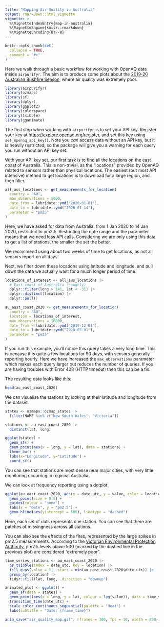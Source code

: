 ```yaml
---
title: "Mapping Air Quality in Australia"
output: rmarkdown::html_vignette
vignette: >
  %\VignetteIndexEntry{map-in-australia}
  %\VignetteEngine{knitr::rmarkdown}
  %\VignetteEncoding{UTF-8}
---
```


```r
knitr::opts_chunk$set(
  collapse = TRUE,
  comment = "#>"
)
```

Here we walk through a basic workflow for working with OpenAQ data inside `airpurifyr`. The aim is to produce some plots about the [2019-20 Australian Bushfire Season](https://en.wikipedia.org/wiki/2019%E2%80%9320_Australian_bushfire_season), where air quality was extremely poor.

```r
library(airpurifyr)
library(ozmaps)
library(sf)
library(dplyr)
library(ggplot2)
library(colorspace)
library(tsibble)
library(gganimate)
```

The first step when working with `airpurifyr` is to set your API key. Register your key at [https://explore.openaq.org/register](https://explore.openaq.org/register), and set this key using `set_openaq_api_key()`. Note you _can_ access data without an API key, but it is heavily restricted, so the package will give you a warning for each query you run without an API key set.

With your API key set, our first task is to find all the locations on the east coast of Australia. This is non-trivial, as the "locations" provided by OpenAQ related to sensors rather than physical locations. The easiest (but most API intensive) method to get locations is to download for a large region, and then filter.

```r
all_aus_locations <- get_measurements_for_location(
  country = "AU",
  max_observations = 1000,
  date_from = lubridate::ymd("2020-01-01"),
  date_to = lubridate::ymd("2020-01-14"),
  parameter = "pm25"
)
```

Here, we have asked for data from Australia, from 1 Jan 2020 to 14 Jan 2020, restricted to pm2.5. Restricting the date range and the parameter means that we need less API calls. Considering we are only using this data to get a list of stations, the smaller the set the better.

We recommend using about two weeks of time to get locations, as not all sensors report on all days.

Next, we filter down these locations using latitude and longitude, and pull down the data we actually want for a much longer period of time.

```r
locations_of_interest <- all_aus_locations |>
  # East coast of Australia (roughly)
  dplyr::filter(long > 141, lat < -31) |>
  dplyr::distinct(location) |>
  dplyr::pull()

au_east_coast_2020 <- get_measurements_for_location(
  country = "AU",
  location = locations_of_interest,
  max_observations = 10000,
  date_from = lubridate::ymd("2019-12-01"),
  date_to = lubridate::ymd("2020-02-01"),
  parameter = "pm25"
)
```

If you run this example, you'll notice this query takes a very long time. This is because it is quite a few locations for 90 days, with sensors generally reporting hourly. Here we have increased the `max_observations` parameter which makes each query larger but reduces the number of queries. If you are having troubles with Error 408 (HTTP timeout) then this can be a fix.

The resulting data looks like this:

```r
head(au_east_coast_2020)
```

We can visualise the stations by looking at their latitude and longitude from the dataset.

```r
states <- ozmaps::ozmap_states |>
  filter(NAME %in% c("New South Wales", "Victoria"))

stations <- au_east_coast_2020 |>
  distinct(lat, long)

ggplot(states) +
  geom_sf() +
  geom_point(aes(x = long, y = lat), data = stations) +
  theme_bw() +
  labs(x="Longitude", y="Latitude") +
  coord_sf()
```

You can see that stations are most dense near major cities, with very little monitoring occurring in regional Australia.

We can look at frequency reporting using a dotplot.

```r
ggplot(au_east_coast_2020, aes(x = date_utc, y = value, color = location)) +
  geom_point(size = 0.5) +
  guides(colour = "none") +
  labs(x = "Date", y = "pm2.5") +
  geom_hline(aes(yintercept = 500), linetype = "dashed")
```

Here, each set of dots represents one station. You can see that there are patches of missingness across all stations.

You can also see the effects of the fires, represented by the large spikes in pm2.5 measurements. According to the [Victorian Environmental Protection Authority](https://www.epa.vic.gov.au/for-community/environmental-information/air-quality/pm25-particles-in-the-air), pm2.5 levels above 500 (marked by the dashed line in the previous plot) are considered "extremely poor".

```r
time_series_stations <- au_east_coast_2020 |>
  as_tsibble(index = date_utc, key = location) |>
  fill_gaps(value = 1, .start = min(au_east_coast_2020$date_utc)) |>
  group_by(location) |>
  tidyr::fill(lat, long, .direction = "downup")

animated_plot <- ggplot() +
  geom_sf(data = states) +
  geom_point(aes(x = long, y = lat, colour = log(value)), data = time_series_stations) +
  transition_time(date_utc) +
  scale_color_continuous_sequential(palette = "Heat") +
  labs(subtitle = "Date: {frame_time}")

anim_save("air_quality_map.gif", nframes = 300, fps = 10, width = 800, height = 600, animation = animated_plot, renderer = gifski_renderer())

```
